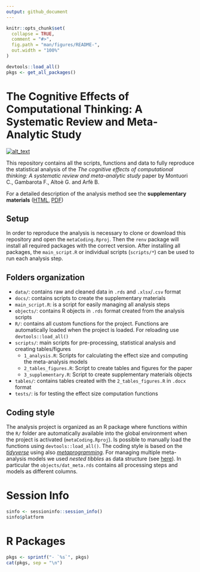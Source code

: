 ```yaml
---
output: github_document
---
```


<!-- README.md is generated from README.Rmd. Please edit that file -->

```r
knitr::opts_chunk$set(
  collapse = TRUE,
  comment = "#>",
  fig.path = "man/figures/README-",
  out.width = "100%"
)

devtools::load_all()
pkgs <- get_all_packages()
```

# The Cognitive Effects of Computational Thinking: A Systematic Review and Meta-Analytic Study

<!-- badges: start -->
[<img alt="alt_text" src="https://img.shields.io/badge/OSF-DOI%2010.17605%2FOSF.IO%2FUVBCD-blue" />](https://osf.io/uvbcd/)
<!-- badges: end -->

This repository contains all the scripts, functions and data to fully reproduce the statistical analysis of the *The cognitive effects of computational thinking: A systematic review and meta-analytic study* paper by Montuori C., Gambarota F., Altoè G. and Arfè B.

For a detailed description of the analysis method see the **supplementary materials** ([HTML](docs/supplementary/supplementary.html), [PDF](docs/supplementary/supplementary.pdf))

## Setup

In order to reproduce the analysis is necessary to clone or download this repository and open the `metaCoding.Rproj`. Then the `renv` package will install all required packages with the correct version. After installing all packages, the `main_script.R` or individual scripts (`scripts/*`) can be used to run each analysis step.

## Folders organization

- `data/`: contains raw and cleaned data in `.rds` and `.xlsx`/`.csv` format
- `docs/`: contains scripts to create the supplementary materials
- `main_script.R`: is a script for easily managing all analysis steps
- `objects/`: contains R objects in `.rds` format created from the analysis scripts
- `R/`: contains all custom functions for the project. Functions are automatically loaded when the project is loaded. For reloading use `devtools::load_all()`
- `scripts/`: main scripts for pre-processing, statistical analysis and creating tables/figures
    - `1_analysis.R`: Scripts for calculating the effect size and computing the meta-analysis models
    - `2_tables_figures.R`: Script to create tables and figures for the paper
    - `3_supplementary.R`: Script to create supplementary materials objects
- `tables/`: contains tables created with the `2_tables_figures.R` in `.docx` format
- `tests/`: is for testing the effect size computation functions

## Coding style

The analysis project is organized as an R package where functions within the `R/` folder are automatically available into the global environment when the project is activated (`metaCoding.Rproj`). Is possible to manually load the functions using `devtools::load_all()`. The coding style is based on the [*tidyverse*](https://www.tidyverse.org/) using also [*metaprogramming*](https://adv-r.hadley.nz/meta-big-picture.html). For managing multiple meta-analysis models we used *nested tibbles* as data structure (see [here](https://r4ds.had.co.nz/many-models.html)). In particular the `objects/dat_meta.rds` contains all processing steps and models as different columns.

# Session Info

```r
sinfo <- sessioninfo::session_info()
sinfo$platform
```

# R Packages

```r
pkgs <- sprintf("- `%s`", pkgs)
cat(pkgs, sep = "\n")
```

